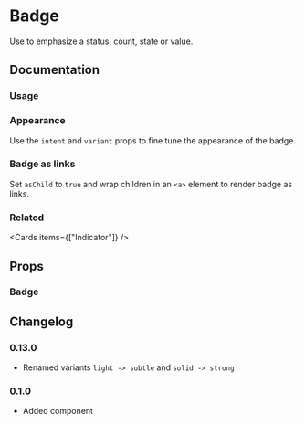 
# Badge

Use to emphasize a status, count, state or value.

## Documentation

### Usage

<Demo component="badge/usage" />

### Appearance

Use the `intent` and `variant` props to fine tune the appearance of the badge.

<Demo component="badge/appearance-usage" />

### Badge as links

Set `asChild` to `true` and wrap children in an `<a>` element to render badge as links.

<Demo component="badge/link-usage" />

### Related

<Cards items={["Indicator"]} />

## Props

### Badge

<PropsTable component="Badge" />

## Changelog

### 0.13.0

- Renamed variants `light -> subtle` and `solid -> strong`

### 0.1.0

- Added component
